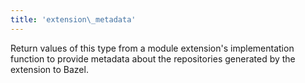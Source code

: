 ```yaml
---
title: 'extension\_metadata'
---
```




Return values of this type from a module extension's implementation function to provide metadata about the repositories generated by the extension to Bazel.
